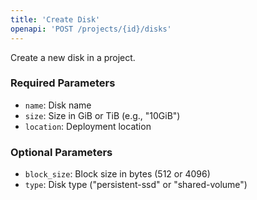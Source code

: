 ```yaml
---
title: 'Create Disk'
openapi: 'POST /projects/{id}/disks'
---
```


Create a new disk in a project.

### Required Parameters

- `name`: Disk name
- `size`: Size in GiB or TiB (e.g., "10GiB")
- `location`: Deployment location

### Optional Parameters

- `block_size`: Block size in bytes (512 or 4096)
- `type`: Disk type ("persistent-ssd" or "shared-volume") 